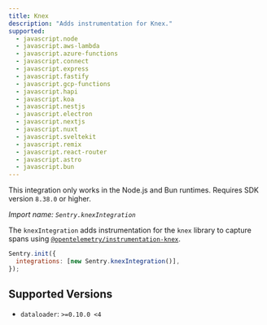 ```yaml
---
title: Knex
description: "Adds instrumentation for Knex."
supported:
  - javascript.node
  - javascript.aws-lambda
  - javascript.azure-functions
  - javascript.connect
  - javascript.express
  - javascript.fastify
  - javascript.gcp-functions
  - javascript.hapi
  - javascript.koa
  - javascript.nestjs
  - javascript.electron
  - javascript.nextjs
  - javascript.nuxt
  - javascript.sveltekit
  - javascript.remix
  - javascript.react-router
  - javascript.astro
  - javascript.bun
---
```


<Alert level="info">

This integration only works in the Node.js and Bun runtimes. Requires SDK version `8.38.0` or higher.

</Alert>

_Import name: `Sentry.knexIntegration`_

The `knexIntegration` adds instrumentation for the `knex` library to capture spans using [`@opentelemetry/instrumentation-knex`](https://www.npmjs.com/package/@opentelemetry/instrumentation-knex).

```javascript
Sentry.init({
  integrations: [new Sentry.knexIntegration()],
});
```

## Supported Versions

- `dataloader`: `>=0.10.0 <4`
